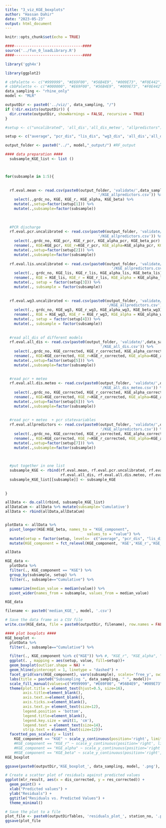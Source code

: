 ```yaml
---
title: "3_viz_KGE_boxplots"
author: "Hassan Dahir"
date: "2023-05-23"
output: html_document
---
```


```r
knitr::opts_chunk$set(echo = TRUE)
```


```r
####-------------------------------####
source('../fun_0_loadLibrary.R')
####-------------------------------####
```


```r
library('ggh4x')
```



```r
library(ggplot2)
```


```r
# cbPalette <- c("#999999", "#E69F00", "#56B4E9", "#009E73", "#F0E442", "#0072B2", "#D55E00", "#CC79A7")  #with grey
# cbbPalette <- c("#000000", "#E69F00", "#56B4E9", "#009E73", "#F0E442", "#0072B2", "#D55E00", "#CC79A7") #with black
data_sampling <- "rhine_only"
model <- "MLR"

outputDir <- paste0('../viz/', data_sampling, "/")
if (!dir.exists(outputDir)) {
  dir.create(outputDir, showWarnings = FALSE, recursive = TRUE)
}

#setup <- c("uncalibrated", 'all_dis','all_dis_meteo', "allpredictors")

setup <- c("average", "pcr_dis", "lis_dis", "wg3_dis", 'all_dis','all_dis_meteo', "allpredictors")

output_folder <- paste0("../", model,"_output/") #RF_output
```



```r
#### data preparation ####
  subsample_KGE_list <- list ()



for(subsample in 1:5){
  
  
  rf.eval.mean <- read.csv(paste0(output_folder, 'validate/',data_sampling, '/subsample_',subsample,
                                          '/KGE_allpredictors.csv')) %>%
    select(.,grdc_no, KGE, KGE_r, KGE_alpha, KGE_beta) %>%
    mutate(.,setup=factor(setup[1])) %>% 
    mutate(.,subsample=factor(subsample))
  
  
  
  #PCR discharge
  rf.eval.pcr.uncalibrated <- read.csv(paste0(output_folder, 'validate/',data_sampling, '/subsample_',subsample,
                                          '/KGE_allpredictors.csv')) %>%
    select(.,grdc_no, KGE_pcr, KGE_r_pcr, KGE_alpha_pcr, KGE_beta_pcr) %>% 
    rename(., KGE=KGE_pcr, KGE_r=KGE_r_pcr, KGE_alpha=KGE_alpha_pcr, KGE_beta=KGE_beta_pcr) %>% 
    mutate(.,setup=factor(setup[2])) %>% 
    mutate(.,subsample=factor(subsample))
  
  rf.eval.lis.uncalibrated <- read.csv(paste0(output_folder, 'validate/',data_sampling, '/subsample_',subsample,
                                                '/KGE_allpredictors.csv')) %>%
    select(., grdc_no, KGE_lis, KGE_r_lis, KGE_alpha_lis, KGE_beta_lis) %>% 
    rename(., KGE = KGE_lis, KGE_r = KGE_r_lis, KGE_alpha = KGE_alpha_lis, KGE_beta = KGE_beta_lis) %>% 
    mutate(., setup = factor(setup[3])) %>% 
    mutate(., subsample = factor(subsample))
    
  
  rf.eval.wg3.uncalibrated <- read.csv(paste0(output_folder, 'validate/',data_sampling, '/subsample_',subsample,
                                              '/KGE_allpredictors.csv')) %>%
    select(., grdc_no, KGE_wg3, KGE_r_wg3, KGE_alpha_wg3, KGE_beta_wg3) %>% 
    rename(., KGE = KGE_wg3, KGE_r = KGE_r_wg3, KGE_alpha = KGE_alpha_wg3, KGE_beta = KGE_beta_wg3) %>% 
    mutate(., setup = factor(setup[4])) %>% 
    mutate(., subsample = factor(subsample))
  
  
  #read all_dis of different models
  rf.eval.all_dis <- read.csv(paste0(output_folder, 'validate/',data_sampling, '/subsample_',subsample,
                                           '/KGE_all_dis.csv')) %>% 
    select(.,grdc_no, KGE_corrected, KGE_r_corrected, KGE_alpha_corrected, KGE_beta_corrected) %>% 
    rename(., KGE=KGE_corrected, KGE_r=KGE_r_corrected, KGE_alpha=KGE_alpha_corrected, KGE_beta=KGE_beta_corrected) %>% 
    mutate(.,setup=factor(setup[5])) %>% 
    mutate(.,subsample=factor(subsample)) 

  
  #read pcr + meteo
  rf.eval.all.dis.meteo <- read.csv(paste0(output_folder, 'validate/',data_sampling, '/subsample_',subsample,
                                           '/KGE_all_dis_meteo.csv')) %>% 
    select(.,grdc_no, KGE_corrected, KGE_r_corrected, KGE_alpha_corrected, KGE_beta_corrected) %>% 
    rename(., KGE=KGE_corrected, KGE_r=KGE_r_corrected, KGE_alpha=KGE_alpha_corrected, KGE_beta=KGE_beta_corrected) %>% 
    mutate(.,setup=factor(setup[6])) %>% 
    mutate(.,subsample=factor(subsample)) 
  
  
  #read pcr + meteo  + pcr statevariables
  rf.eval.allpredictors <- read.csv(paste0(output_folder, 'validate/',data_sampling, '/subsample_',subsample,
                                           '/KGE_allpredictors.csv')) %>% 
    select(.,grdc_no, KGE_corrected, KGE_r_corrected, KGE_alpha_corrected, KGE_beta_corrected) %>% 
    rename(., KGE=KGE_corrected, KGE_r=KGE_r_corrected, KGE_alpha=KGE_alpha_corrected, KGE_beta=KGE_beta_corrected) %>% 
    mutate(.,setup=factor(setup[7])) %>% 
    mutate(.,subsample=factor(subsample))
  

  
  #put together in one list
  subsample_KGE <- rbind(rf.eval.mean, rf.eval.pcr.uncalibrated, rf.eval.lis.uncalibrated, rf.eval.wg3.uncalibrated, 
                         rf.eval.all_dis, rf.eval.all.dis.meteo, rf.eval.allpredictors)
  subsample_KGE_list[[subsample]] <- subsample_KGE
 
  
}

```



```r
allData <- do.call(rbind, subsample_KGE_list)
allDataCum <- allData %>% mutate(subsample='Cumulative')
allData <- rbind(allData,allDataCum)


plotData <- allData %>% 
  pivot_longer(KGE:KGE_beta, names_to = "KGE_component", 
                                     values_to = "value") %>% 
  mutate(setup = factor(setup, levels=  c("average", "pcr_dis", "lis_dis", "wg3_dis", 'all_dis','all_dis_meteo', "allpredictors"))) %>%
  mutate(KGE_component = fct_relevel(KGE_component, 'KGE','KGE_r','KGE_alpha','KGE_beta'))
```


```r
allData
```



```r
KGE_data <-
  plotData %>% 
  filter(., KGE_component == "KGE") %>% 
  group_by(subsample, setup) %>%
  filter(., subsample=="Cumulative") %>% 

  summarize(median_value = median(value)) %>% 
  pivot_wider(names_from = subsample, values_from = median_value)

KGE_data
```


```r
filename <- paste0('median_KGE_', model, '.csv')

# Save the data frame as a CSV file
write.csv(KGE_data, file = paste0(outputDir, filename), row.names = FALSE)
```




```r
#### plot boxplots ####
KGE_boxplot <- 
  plotData %>% 
  filter(., subsample=="Cumulative") %>% 

  filter(., KGE_component %in% c("KGE")) %>% #, "KGE_r", "KGE_alpha", "KGE_beta"
  ggplot(. , mapping = aes(setup, value, fill=setup))+
  geom_boxplot(outlier.shape = NA) +
  geom_hline(yintercept = 1, linetype = "dashed") +
  facet_grid(vars(KGE_component), vars(subsample), scales='free_y', switch='y')+
  labs(title = paste0("Subsampling ", data_sampling, " ", model))+
  scale_fill_manual(values=c("#999999", "#E69F00", "#56B4E9", "#009E73", "#F8766D", "#00BFC4", "#7CAE00"))+
  theme(plot.title = element_text(hjust=0.5, size=16),
        axis.title=element_blank(),
        axis.text.x=element_blank(),
        axis.ticks.x=element_blank(),
        axis.text.y= element_text(size=12),
        legend.position = 'bottom',
        legend.title=element_blank(),
        legend.key.size = unit(1, 'cm'),
        legend.text = element_text(size=14),
        strip.text = element_text(size=12))+
  facetted_pos_scales(y = list(
    KGE_component == "KGE" ~ scale_y_continuous(position='right', limits = c(-1, 1))))
    #KGE_component == "KGE_r" ~ scale_y_continuous(position='right', limits = c(0, 1)),
    #KGE_component == "KGE_alpha" ~ scale_y_continuous(position='right', limits = c(-0.5,5)),
    #KGE_component == "KGE_beta" ~ scale_y_continuous(position='right', limits = c(-0.5,5.5))))
KGE_boxplot
```




```r
ggsave(paste0(outputDir,'KGE_boxplot_', data_sampling, model, '.png'), KGE_boxplot, height=8, width=8, units='in', dpi=600)

```




```r


# Create a scatter plot of residuals against predicted values
ggplot(mlr_result, aes(x = dis_corrected, y = res_corrected)) +
  geom_point() +
  xlab("Predicted values") +
  ylab("Residuals") +
  ggtitle("Residuals vs. Predicted Values") +
  theme_minimal()

# Save the plot to a file
plot_file <- paste0(outputDirTables, 'residuals_plot_', station_no, '.png')
ggsave(plot_file

```

















